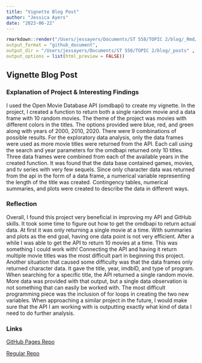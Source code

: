 ```yaml
---
title: "Vignette Blog Post"
author: "Jessica Ayers"
date: "2023-06-22"
---
```


```r
rmarkdown::render("/Users/jessayers/Documents/ST 558/TOPIC 2/blog/_Rmd/2023-06-22-project1.Rmd",
output_format = "github_document",  
output_dir = "/Users/jessayers/Documents/ST 558/TOPIC 2/blog/_posts" ,
output_options = list(html_preview = FALSE))
```

## Vignette Blog Post

### Explanation of Project & Interesting Findings

I used the Open Movie Database API (omdbapi) to create my vignette. In the project, I created a function to return both a single random movie and a data frame with 10 random movies. The theme of the project was movies with different colors in the titles. The options provided were blue, red, and green along with years of 2000, 2010, 2020. There were 9 combinations of possible results. For the exploratory data analysis, only the data frames were used as more movie titles were returned from the API. Each call using the search and year parameters for the omdbapi returned only 10 titles. Three data frames were combined from each of the available years in the created function. It was found that the data base contained games, movies, and tv series with very few sequels. Since only character data was returned from the api in the form of a data frame, a numerical variable representing the length of the title was created. Contingency tables, numerical summaries, and plots were created to describe the data in different ways. 

### Reflection

Overall, I found this project very beneficial in improving my API and GitHub skills. It took some time to figure out how to get the omdbapi to return actual data. At first it was only returning a single movie at a time. With summaries and plots as the end goal, having one data point is not very efficient. After a while I was able to get the API to return 10 movies at a time. This was something I could work with! Connecting the API and having it return multiple movie titles was the most difficult part in beginning this project. Another situation that caused some difficulty was that the data frames only returned character data. It gave the title, year, imdbID, and type of program. When searching for a specific title, the API returned a single random movie. More data was provided with that output, but a single data observation is not something that can easily be worked with. The most difficult programming piece was the inclusion of for loops in creating the two new variables. When approaching a similar project in the future, I would make sure that the API I am working with is outputting exactly what kind of data I need to do further analysis. 

### Links

[GitHub Pages Repo](https://jessicaayers.github.io/Project-1)

[Regular Repo](https://github.com/jessicaayers/Project-1.git)
